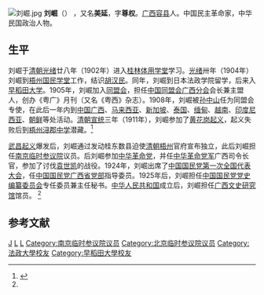 [[File:刘崛.jpg|thumb]]
'''刘崛'''（{{bd|1878年||1964年|}}） ，又名'''美延'''，字'''尊权'''。[[广西|广西]][[容县|容县]]人。中国民主革命家，中华民国政治人物。

==生平==
刘崛于[[清朝|清朝]][[光绪|光绪]]廿八年（1902年）进入[[桂林|桂林]][[体用学堂|体用学堂]]学习。[[光绪|光绪]]卅年（1904年）刘崛到[[梧州|梧州]][[国民学堂|国民学堂]]工作，结识[[胡汉民|胡汉民]]。同年，刘崛到日本法政学院留学，后来入[[早稻田大学|早稻田大学]]。1905年，刘崛加入[[同盟会|同盟会]]，担任[[中国同盟会广西分会|中国同盟会广西分会]]会长兼主盟人，创办《粤广》月刊（又名《粤西》杂志）。1908年，刘崛被[[孙中山|孙中山]]任为同盟会专使，在此后一年内到[[中国|中国]][[广西|广西]]、[[马来西亚|马来西亚]]、[[新加坡|新加坡]]、[[泰国|泰国]]、[[缅甸|缅甸]]、[[越南|越南]]、[[印度尼西亚|印度尼西亚]]、[[朝鲜半岛|朝鲜]]等处活动。[[清朝|清朝]][[宣统|宣统]]三年（1911年），刘崛参加了[[黄花岗起义|黄花岗起义]]，起义失败后到[[梧州|梧州]][[浔郡中学|浔郡中学]]潜藏。<ref name=gxdqw>{{Cite web |url=http://www.gxdqw.com/mrjj/mgsqgxzmwhrw/201003/t20100326_7481.htm |title=刘崛，广西地情网，2010年03月25日 |accessdate=2012年3月18日 |archive-date=2016年3月4日 |archive-url=https://web.archive.org/web/20160304132955/http://www.gxdqw.com/mrjj/mgsqgxzmwhrw/201003/t20100326_7481.htm |dead-url=yes }}</ref>

[[武昌起义|武昌起义]]爆发后，刘崛通过发动桂东数县迫使[[清朝|清朝]][[梧州|梧州]]官府宣布独立，此后刘崛担任[[南京临时参议院|南京临时参议院]]议员。后刘崛参加[[中华革命党|中华革命党]]，并任[[中华革命党军|中华革命党军]]广西司令长官，参加了讨伐[[袁世凯|袁世凯]]的战役。1924年，刘崛出席了[[中国国民党第一次全国代表大会|中国国民党第一次全国代表大会]]，任[[中国国民党广西省党部|中国国民党广西省党部]]指导委员。1925年后，刘崛担任[[中国国民党党史编纂委员会|中国国民党党史编纂委员会]]专任委员兼主任秘书。[[中华人民共和国|中华人民共和国]]成立后，刘崛担任[[广西文史研究馆|广西文史研究馆]]馆员。 <ref name=gxdqw/>

==参考文献==
{{reflist}}
{{DEFAULTSORT:Liu刘}}
[[Category:刘姓|J]]
[[Category:容县人|L]]
[[Category:中华民国大陆时期政治人物|L]]
[[Category:南京临时参议院议员|Category:南京临时参议院议员]]
[[Category:北京临时参议院议员|Category:北京临时参议院议员]]
[[Category:法政大學校友|Category:法政大學校友]]
[[Category:早稻田大學校友|Category:早稻田大學校友]]
